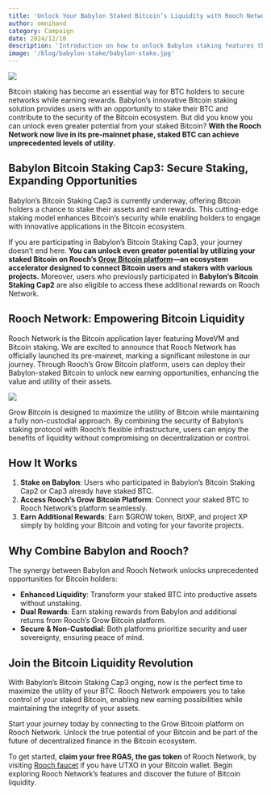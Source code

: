 ```yaml
---
title: 'Unlock Your Babylon Staked Bitcoin’s Liquidity with Rooch Network'
author: omnihand
category: Campaign
date: 2024/12/10
description: 'Introduction on how to unlock Babylon staking features through Rooch Network, enhancing the liquidity and yield of Bitcoin assets.'
image: '/blog/babylon-stake/babylon-stake.jpg'
---
```



<PostHeader />

![](/blog/babylon-stake/babylon-stake.jpg)

Bitcoin staking has become an essential way for BTC holders to secure networks while earning rewards. Babylon’s innovative Bitcoin staking solution provides users with an opportunity to stake their BTC and contribute to the security of the Bitcoin ecosystem. But did you know you can unlock even greater potential from your staked Bitcoin? **With the Rooch Network now live in its pre-mainnet phase, staked BTC can achieve unprecedented levels of utility.**

## Babylon Bitcoin Staking Cap3: Secure Staking, Expanding Opportunities

Babylon’s Bitcoin Staking Cap3 is currently underway, offering Bitcoin holders a chance to stake their assets and earn rewards. This cutting-edge staking model enhances Bitcoin’s security while enabling holders to engage with innovative applications in the Bitcoin ecosystem.

If you are participating in Babylon’s Bitcoin Staking Cap3, your journey doesn’t end here. **You can unlock even greater potential by utilizing your staked Bitcoin on Rooch’s [Grow Bitcoin platform](https://grow.rooch.network/)—an ecosystem accelerator designed to connect Bitcoin users and stakers with various projects.** Moreover, users who previously participated in **Babylon’s Bitcoin Staking Cap2** are also eligible to access these additional rewards on Rooch Network.

## Rooch Network: Empowering Bitcoin Liquidity

Rooch Network is the Bitcoin application layer featuring MoveVM and Bitcoin staking. We are excited to announce that Rooch Network has officially launched its pre-mainnet, marking a significant milestone in our journey.
Through Rooch’s Grow Bitcoin platform, users can deploy their Babylon-staked Bitcoin to unlock new earning opportunities, enhancing the value and utility of their assets.  

![](/blog/babylon-stake/babylon-stake-entry.png)

Grow Bitcoin is designed to maximize the utility of Bitcoin while maintaining a fully non-custodial approach. By combining the security of Babylon’s staking protocol with Rooch’s flexible infrastructure, users can enjoy the benefits of liquidity without compromising on decentralization or control.

## How It Works

1. **Stake on Babylon**: Users who participated in Babylon’s Bitcoin Staking Cap2 or Cap3 already have staked BTC.
2. **Access Rooch’s Grow Bitcoin Platform**: Connect your staked BTC to Rooch Network’s platform seamlessly.
3. **Earn Additional Rewards**: Earn $GROW token, BitXP, and project XP simply by holding your Bitcoin and voting for your favorite projects. 


## Why Combine Babylon and Rooch?

The synergy between Babylon and Rooch Network unlocks unprecedented opportunities for Bitcoin holders:

- **Enhanced Liquidity**: Transform your staked BTC into productive assets without unstaking.
- **Dual Rewards**: Earn staking rewards from Babylon and additional returns from Rooch’s Grow Bitcoin platform.
- **Secure & Non-Custodial**: Both platforms prioritize security and user sovereignty, ensuring peace of mind.

## Join the Bitcoin Liquidity Revolution

With Babylon’s Bitcoin Staking Cap3 onging, now is the perfect time to maximize the utility of your BTC. Rooch Network empowers you to take control of your staked Bitcoin, enabling new earning possibilities while maintaining the integrity of your assets.

Start your journey today by connecting to the Grow Bitcoin platform on Rooch Network. Unlock the true potential of your Bitcoin and be part of the future of decentralized finance in the Bitcoin ecosystem.

To get started, **claim your free RGAS, the gas token** of Rooch Network, by visiting [Rooch faucet](https://portal.rooch.network/faucet) if you have UTXO in your Bitcoin wallet. Begin exploring Rooch Network’s features and discover the future of Bitcoin liquidity.
